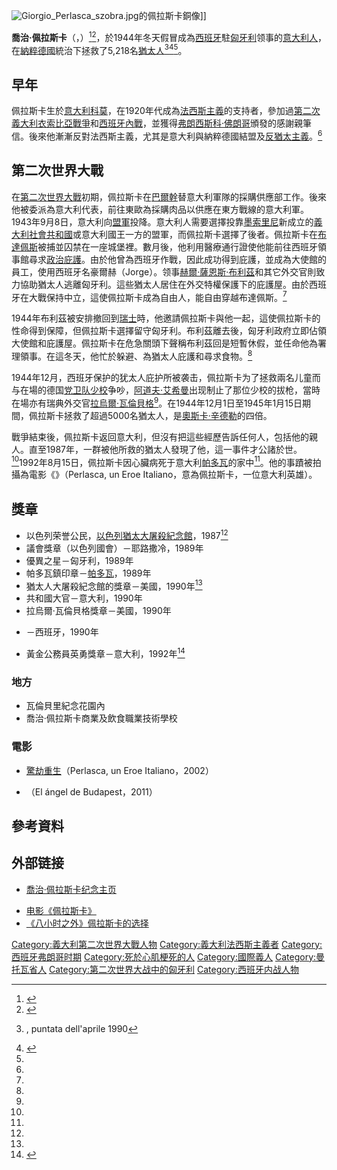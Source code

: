 [[File:Giorgio_Perlasca_szobra.jpg|thumb]]的佩拉斯卡銅像]]

'''喬治·佩拉斯卡'''（{{lang|it|Giorgio Perlasca}}，{{bd|1910年|1月31日|1992年|8月15日|Perlasca}}）<ref name=nyt1992>{{cite web |title=Giorgio Perlasca, 82; Helped Jews Flee Nazis |url=http://www.nytimes.com/1992/08/22/obituaries/giorgio-perlasca-82-helped-jews-flee-nazis.html |publisher=[[纽约时报|纽约时报]] |date=1992-08-22 |accessdate=2013-07-24 |archive-date=2020-11-06 |archive-url=https://web.archive.org/web/20201106232709/http://www.nytimes.com/1992/08/22/obituaries/giorgio-perlasca-82-helped-jews-flee-nazis.html |dead-url=no }}</ref><ref name=DH>{{cite web |author=Dalbert Hallenstein |title=Obituary: Giorgio Perlasca |url=http://www.independent.co.uk/news/people/obituary-giorgio-perlasca-1541233.html |publisher=[[独立报|The Independent]] |date=1992-08-19 |accessdate=2013-07-24 |archive-date=2019-06-17 |archive-url=https://web.archive.org/web/20190617194847/https://www.independent.co.uk/news/people/obituary-giorgio-perlasca-1541233.html |dead-url=no }}</ref>，於1944年冬天假冒成為[[西班牙|西班牙]]駐[[匈牙利|匈牙利]]领事的[[意大利人|意大利人]]，在[[納粹德國|納粹德國]]統治下拯救了5,218名[[猶太人|猶太人]]<ref>{{Link-it|Mixer|Mixer (programma televisivo)|Mixer}}, puntata dell'aprile 1990</ref><ref name=BT>{{cite web |author=Baruch Tenembaum |title=Perlasca, the great pretender |url=http://www.raoulwallenberg.net/saviors/others/perlasca-great-pretender/ |publisher=The International Raoul Wallenberg Foundation |accessdate=2013-07-24 |archive-date=2020-10-29 |archive-url=https://web.archive.org/web/20201029113758/https://www.raoulwallenberg.net/saviors/others/perlasca-great-pretender/ |dead-url=no }}</ref><ref name=DH/>。

==早年==
佩拉斯卡生於[[意大利|意大利]][[科莫|科莫]]，在1920年代成為[[法西斯主義|法西斯主義]]的支持者，參加過[[第二次義大利衣索比亞戰爭|第二次義大利衣索比亞戰爭]]和[[西班牙內戰|西班牙內戰]]，並獲得[[弗朗西斯科·佛朗哥|弗朗西斯科·佛朗哥]]頒發的感謝親筆信。後來他漸漸反對法西斯主義，尤其是意大利與納粹德國結盟及[[反猶太主義|反猶太主義]]。<ref name=BT/>

==第二次世界大戰==
在[[第二次世界大戰|第二次世界大戰]]初期，佩拉斯卡在[[巴爾幹|巴爾幹]]替意大利軍隊的採購供應部工作。後來他被委派為意大利代表，前往東歐為採購肉品以供應在東方戰線的意大利軍。1943年9月8日，意大利向[[盟軍|盟軍]]投降。意大利人需要選擇投靠[[墨索里尼|墨索里尼]]新成立的[[義大利社會共和國|義大利社會共和國]]或意大利國王一方的盟軍，而佩拉斯卡選擇了後者。佩拉斯卡在[[布達佩斯|布達佩斯]]被捕並囚禁在一座城堡裡。數月後，他利用醫療通行證使他能前往西班牙領事館尋求[[政治庇護|政治庇護]]。由於他曾為西班牙作戰，因此成功得到庇護，並成為大使館的員工，使用西班牙名豪爾赫（Jorge）。领事[[赫爾·薩恩斯·布利茲|赫爾·薩恩斯·布利茲]]和其它外交官則致力協助猶太人逃離匈牙利。這些猶太人居住在外交特權保護下的庇護屋。由於西班牙在大戰保持中立，這使佩拉斯卡成為自由人，能自由穿越布達佩斯。<ref name=BT/>

1944年布利茲被安排撤回到[[瑞士|瑞士]]時，他邀請佩拉斯卡與他一起，這使佩拉斯卡的性命得到保障，但佩拉斯卡選擇留守匈牙利。布利茲離去後，匈牙利政府立即佔領大使館和庇護屋。佩拉斯卡在危急關頭下聲稱布利茲回是短暫休假，並任命他為署理領事。在這冬天，他忙於躲避、為猶太人庇護和尋求食物。<ref name=BT/>

1944年12月，西班牙保护的犹太人庇护所被袭击，佩拉斯卡为了拯救兩名儿童而与在場的德国[[党卫队|党卫队]][[少校|少校]]争吵，[[阿道夫·艾希曼|阿道夫·艾希曼]]出现制止了那位少校的拔枪，當時在場亦有瑞典外交官[[拉烏爾·瓦倫貝格|拉烏爾·瓦倫貝格]]<ref name=DH/>。在1944年12月1日至1945年1月15日期間，佩拉斯卡拯救了超過5000名猶太人，是[[奧斯卡·辛德勒|奧斯卡·辛德勒]]的四倍。

戰爭結束後，佩拉斯卡返回意大利，但沒有把這些經歷告訴任何人，包括他的親人。直至1987年，一群被他所救的猶太人發現了他，這一事件才公諸於世。<ref name=DH/>1992年8月15日，佩拉斯卡因心臟病死于意大利[[帕多瓦|帕多瓦]]的家中<ref name=nyt1992/>。他的事蹟被拍攝為電影《{{Link-en|驚劫重生|Perlasca, un Eroe Italiano}}》（Perlasca, un Eroe Italiano，意為佩拉斯卡，一位意大利英雄）。

==獎章==
{{Righteous Among the Nations}}
*以色列荣誉公民，[[以色列猶太大屠殺紀念館|以色列猶太大屠殺紀念館]]，1987<ref name=nyt1992/>
*議會獎章（以色列國會）－耶路撒冷，1989年
*優異之星－匈牙利，1989年
*帕多瓦鎮印章－[[帕多瓦|帕多瓦]]，1989年
*猶太人大屠殺紀念館的獎章－美國，1990年<ref name=nyt1992/>
*共和國大官－意大利，1990年
*拉烏爾·瓦倫貝格獎章－美國，1990年
*{{Link-en|天主教伊莎貝拉勳章|Order of Isabella the Catholic}}－西班牙，1990年
*黃金公務員英勇獎章－意大利，1992年<ref name="APAV">{{cite web |work=jhungary.com |title=Giorgio Perlasca (1910–1992) |location=Budapest, Hungary |author= |coauthors= |publisher= |url=http://jhungary.com/Giorgio_Perlasca |date= |accessdate=2011-02-25 |deadurl=yes |archiveurl=https://web.archive.org/web/20110619004125/http://jhungary.com/Giorgio_Perlasca |archivedate=2011-06-19 }}</ref>

===地方===
*瓦倫貝里紀念花園內
*喬治·佩拉斯卡商業及飲食職業技術學校

===電影===
*[[驚劫重生|驚劫重生]]（Perlasca, un Eroe Italiano，2002）
*{{Link-en|布達佩斯的天使|El ángel de Budapest}}（El ángel de Budapest，2011）

==參考資料==
{{Reflist}}


==外部链接==
* {{it}}[https://web.archive.org/web/20130525184941/http://www.giorgioperlasca.it/default.aspx 喬治·佩拉斯卡纪念主页]
* [http://movie.douban.com/subject/1439730/ 电影《佩拉斯卡》]{{Wayback|url=http://movie.douban.com/subject/1439730/ |date=20190619215712 }}
* [https://web.archive.org/web/20130125101158/http://soul.cn.yahoo.com/ypen/20121231/1524011.html 《八小时之外》佩拉斯卡的选择]

{{Authority control}}
[[Category:義大利第二次世界大戰人物|Category:義大利第二次世界大戰人物]]
[[Category:義大利法西斯主義者|Category:義大利法西斯主義者]]
[[Category:西班牙弗朗哥时期|Category:西班牙弗朗哥时期]]
[[Category:死於心肌梗死的人|Category:死於心肌梗死的人]]
[[Category:國際義人|Category:國際義人]]
[[Category:曼托瓦省人|Category:曼托瓦省人]]
[[Category:第二次世界大战中的匈牙利|Category:第二次世界大战中的匈牙利]]
[[Category:西班牙内战人物|Category:西班牙内战人物]]